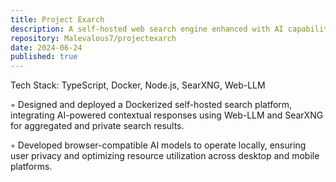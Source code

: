 ```yaml
---
title: Project Exarch
description: A self-hosted web search engine enhanced with AI capabilities
repository: Malevalous7/projectexarch
date: 2024-06-24
published: true
---
```

Tech Stack: TypeScript, Docker, Node.js, SearXNG, Web-LLM

◦ Designed and deployed a Dockerized self-hosted search platform, integrating AI-powered contextual responses
using Web-LLM and SearXNG for aggregated and private search results.

◦ Developed browser-compatible AI models to operate locally, ensuring user privacy and optimizing resource
utilization across desktop and mobile platforms.